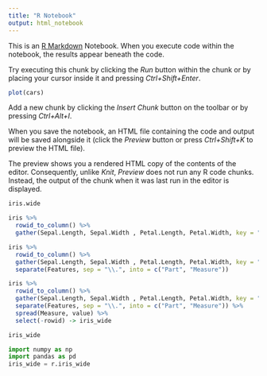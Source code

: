 ```yaml
---
title: "R Notebook"
output: html_notebook
---
```


This is an [R Markdown](http://rmarkdown.rstudio.com) Notebook. When you execute code within the notebook, the results appear beneath the code. 

Try executing this chunk by clicking the *Run* button within the chunk or by placing your cursor inside it and pressing *Ctrl+Shift+Enter*. 

```r
plot(cars)
```

Add a new chunk by clicking the *Insert Chunk* button on the toolbar or by pressing *Ctrl+Alt+I*.

When you save the notebook, an HTML file containing the code and output will be saved alongside it (click the *Preview* button or press *Ctrl+Shift+K* to preview the HTML file).

The preview shows you a rendered HTML copy of the contents of the editor. Consequently, unlike *Knit*, *Preview* does not run any R code chunks. Instead, the output of the chunk when it was last run in the editor is displayed.

```r
iris.wide
```

```r
iris %>%
  rowid_to_column() %>%
  gather(Sepal.Length, Sepal.Width , Petal.Length, Petal.Width, key = "Features", value = "value")
```


```r
iris %>%
  rowid_to_column() %>%
  gather(Sepal.Length, Sepal.Width , Petal.Length, Petal.Width, key = "Features", value = "value") %>%
  separate(Features, sep = "\\.", into = c("Part", "Measure"))
```


```r
iris %>%
  rowid_to_column() %>%
  gather(Sepal.Length, Sepal.Width , Petal.Length, Petal.Width, key = "Features", value = "value") %>%
  separate(Features, sep = "\\.", into = c("Part", "Measure")) %>%
  spread(Measure, value) %>%
  select(-rowid) -> iris_wide

iris_wide
```

```python
import numpy as np
import pandas as pd
iris_wide = r.iris_wide
```

```r

```

```r
```


```r
```

```r

```


```r

```

